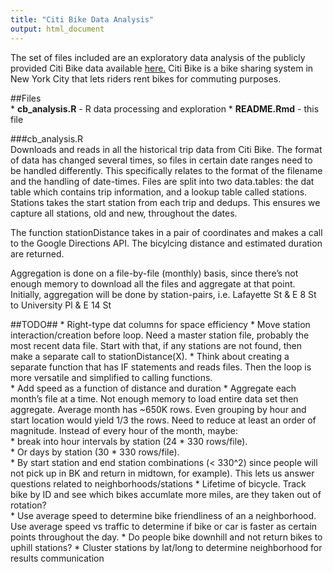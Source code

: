 ```yaml
---
title: "Citi Bike Data Analysis"
output: html_document
---
```


The set of files included are an exploratory data analysis of the publicly
provided Citi Bike data available [here.](http://www.citibikenyc.com/system-data)
Citi Bike is a bike sharing system in New York City that lets riders rent 
bikes for commuting purposes.

##Files  
*  **cb_analysis.R** - R data processing and exploration
*  **README.Rmd** - this file  

###cb_analysis.R     
Downloads and reads in all the historical trip data from Citi Bike. The format 
of data has changed several times, so files in certain date ranges need to be 
handled differently. This specifically relates to the format of the filename and 
the handling of date-times. Files are split into two data.tables: the dat table
which contains trip information, and a lookup table called stations. Stations
takes the start station from each trip and dedups. This ensures we capture all 
stations, old and new, throughout the dates.  

The function stationDistance takes in a pair of coordinates and makes a call 
to the Google Directions API. The bicylcing distance and estimated duration are 
returned.  

Aggregation is done on a file-by-file (monthly) basis, since there's not 
enough memory to download all the files and aggregate at that point. Initially, 
aggregation will be done by station-pairs, i.e. Lafayette St & E 8 St to 
University Pl & E 14 St


##TODO##
*  Right-type dat columns for space efficiency
*  Move station interaction/creation before loop. Need a master station file, 
probably the most recent data file. Start with that, if any stations are not 
found, then make a separate call to stationDistance(X).
*  Think about creating a separate function that has IF statements and reads
files. Then the loop is more versatile and simplified to calling functions.  
*  Add speed as a function of distance and duration
*  Aggregate each month's file at a time. Not enough memory to load entire data
set then aggregate. Average month has ~650K rows. Even grouping by hour and 
start location would yield 1/3 the rows. Need to reduce at least an order of 
magnitude. Instead of every hour of the month, maybe:  
    * break into hour intervals by station (24 * 330 rows/file).  
    * Or days by station (30 * 330 rows/file).  
    * By start station and end station combinations (< 330^2) since people will 
  not pick up in BK and return in midtown, for example). This lets us answer
  questions related to neighborhoods/stations
*  Lifetime of bicycle. Track bike by ID and see which bikes accumlate more miles, are they taken out of rotation?  
*  Use average speed to determine bike friendliness of an a neighborhood. Use average speed vs traffic to determine if bike or car is faster as certain points throughout the day.
*  Do people bike downhill and not return bikes to uphill stations?
*  Cluster stations by lat/long to determine neighborhood for results 
communication


